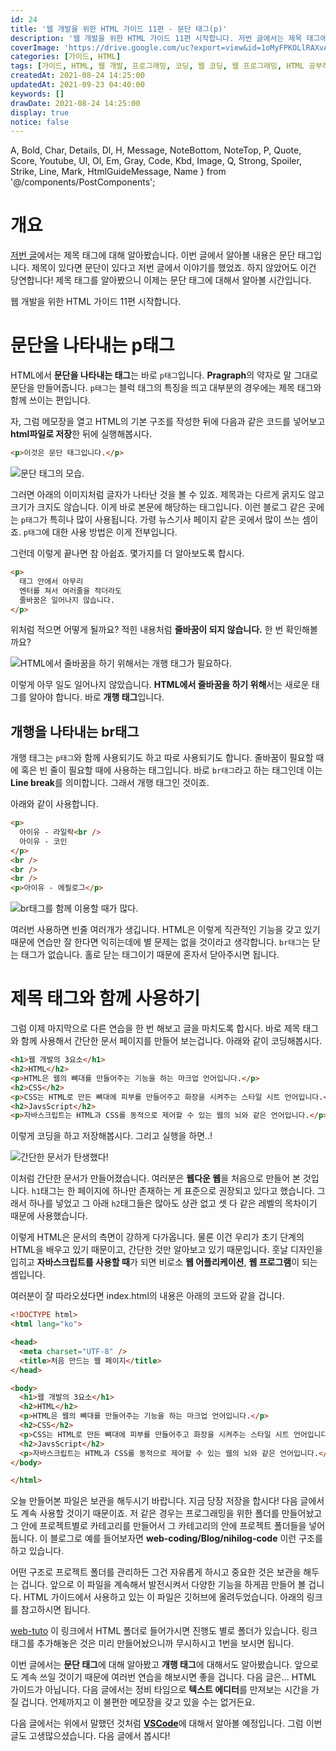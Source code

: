 ```yaml
---
id: 24
title: '웹 개발을 위한 HTML 가이드 11편 - 문단 태그(p)'
description: '웹 개발을 위한 HTML 가이드 11편 시작합니다. 저번 글에서는 제목 태그에 대해 알아봤습니다. 이번 글에서 알아볼 내용은 문단 태그입니다. 제목이 있다면 문단이 있다고 저번 글에서 이야기를 했었죠. 하지 않았어도 이건 당연합니다! 제목 태그를 알아봤으니 이제는 문단 태그에 대해서 알아볼 시간입니다. HTML에서 문단을 나타내는 태그는 바로 p태그입니다. Pragraph의 약자로 말 그대로 문단을 만들어줍니다. 블럭 태그의 특징을 띄고 대부분의 경우에는 제목 태그와 함께 쓰이는 편입니다.'
coverImage: 'https://drive.google.com/uc?export=view&id=1oMyFPKOLlRAXvAECYaUwZ_2l1Ub4hM4p'
categories: [가이드, HTML]
tags: [가이드, HTML, 웹 개발, 프로그래밍, 코딩, 웹 코딩, 웹 프로그래밍, HTML 공부하기, HTML 초보, p, 문단 태그]
createdAt: 2021-08-24 14:25:00
updatedAt: 2021-09-23 04:40:00
keywords: []
drawDate: 2021-08-24 14:25:00
display: true
notice: false
---
```


  A, Bold, Char, Details, Dl, H, Message, NoteBottom, NoteTop, P,
  Quote, Score, Youtube, Ul, Ol, Em, Gray, Code, Kbd, Image,
  Q, Strong, Spoiler, Strike, Line, Mark, HtmlGuideMessage, Name
} from '@/components/PostComponents';

<HtmlGuideMessage />

# 개요
[저번 글](/post/2021-07-19-01-heading-tags)에서는 제목 태그에 대해 알아봤습니다. 이번 글에서 알아볼 내용은 문단 태그입니다. 제목이 있다면 문단이 있다고 저번 글에서 이야기를 했었죠. 하지 않았어도 이건 당연합니다! 제목 태그를 알아봤으니 이제는 문단 태그에 대해서 알아볼 시간입니다.

웹 개발을 위한 HTML 가이드 11편 시작합니다.

# 문단을 나타내는 p태그
HTML에서 **문단을 나타내는 태그**는 바로 `p태그`입니다. **Pragraph**의 약자로 말 그대로 문단을 만들어줍니다. `p태그`는 블럭 태그의 특징을 띄고 대부분의 경우에는 제목 태그와 함께 쓰이는 편입니다.

자, 그럼 메모장을 열고 HTML의 기본 구조를 작성한 뒤에 다음과 같은 코드를 넣어보고 **html파일로 저장**한 뒤에 실행해봅시다.

```html
<p>이것은 문단 태그입니다.</p>
```

![문단 태그의 모습.](https://drive.google.com/uc?export=view&id=10Zlv6hDTbnt--eI1nb5NZfJq7HcEJ_Ph)

그러면 아래의 이미지처럼 글자가 나타난 것을 볼 수 있죠. 제목과는 다르게 굵지도 않고 크기가 크지도 않습니다. 이게 바로 본문에 해당하는 태그입니다. 이런 블로그 같은 곳에는 `p태그`가 특히나 많이 사용됩니다. 가령 뉴스기사 페이지 같은 곳에서 많이 쓰는 셈이죠. `p태그`에 대한 사용 방법은 이게 전부입니다.

그런데 이렇게 끝나면 참 아쉽죠. 몇가지를 더 알아보도록 합시다.

```html
<p>
  태그 안에서 아무리
  엔터를 쳐서 여러줄을 적더라도
  줄바꿈은 일어나지 않습니다.
</p>
```

위처럼 적으면 어떻게 될까요? 적힌 내용처럼 **줄바꿈이 되지 않습니다.** 한 번 확인해볼까요?

![HTML에서 줄바꿈을 하기 위해서는 개행 태그가 필요하다.](https://drive.google.com/uc?export=view&id=1CLay0oXiLdURobpRqFQBkJv041g3Z-ET)

이렇게 아무 일도 일어나지 않았습니다. **HTML에서 줄바꿈을 하기 위해**서는 새로운 태그를 알아야 합니다. 바로 **개행 태그**입니다.

## 개행을 나타내는 br태그
개행 태그는 `p태그`와 함께 사용되기도 하고 따로 사용되기도 합니다. 줄바꿈이 필요할 때에 혹은 빈 줄이 필요할 때에 사용하는 태그입니다. 바로 `br태그`라고 하는 태그인데 이는 **Line break**를 의미합니다. 그래서 개행 태그인 것이죠.

아래와 같이 사용합니다.

```html
<p>
  아이유 - 라일락<br />
  아이유 - 코인
</p>
<br />
<br />
<br />
<p>아이유 - 에필로그</p>
```

![br태그를 함께 이용할 때가 많다.](https://drive.google.com/uc?export=view&id=1u0HkwHrok_Dw6Na1zMl247zWvXN569Ag)

여러번 사용하면 빈줄 여러개가 생깁니다. HTML은 이렇게 직관적인 기능을 갖고 있기 때문에 연습만 잘 한다면 익히는데에 별 문제는 없을 것이라고 생각합니다. `br태그`는 닫는 태그가 없습니다. 홀로 닫는 태그이기 때문에 혼자서 닫아주시면 됩니다.

# 제목 태그와 함께 사용하기
그럼 이제 마지막으로 다른 연습을 한 번 해보고 글을 마치도록 합시다. 바로 제목 태그와 함께 사용해서 간단한 문서 페이지를 만들어 보는겁니다. 아래와 같이 코딩해봅시다.

```html
<h1>웹 개발의 3요소</h1>
<h2>HTML</h2>
<p>HTML은 웹의 뼈대를 만들어주는 기능을 하는 마크업 언어입니다.</p>
<h2>CSS</h2>
<p>CSS는 HTML로 만든 뼈대에 피부를 만들어주고 화장을 시켜주는 스타일 시트 언어입니다.</p>
<h2>JavsScript</h2>
<p>자바스크립트는 HTML과 CSS를 동적으로 제어할 수 있는 웹의 뇌와 같은 언어입니다.</p>
```

이렇게 코딩을 하고 저장해봅시다. 그리고 실행을 하면..!

![간단한 문서가 탄생했다!](https://drive.google.com/uc?export=view&id=12iiserJEHdTyDG-cK-2rybaFxk4mOzdg)

이처럼 간단한 문서가 만들어졌습니다. 여러분은 **웹다운 웹**을 처음으로 만들어 본 것입니다. `h1`태그는 한 페이지에 하나만 존재하는 게 표준으로 권장되고 있다고 했습니다. 그래서 하나를 넣었고 그 아래 `h2`태그들은 많아도 상관 없고 셋 다 같은 레벨의 목차이기 때문에 사용했습니다.

이렇게 HTML은 문서의 측면이 강하게 다가옵니다. 물론 이건 우리가 초기 단계의 HTML을 배우고 있기 때문이고, 간단한 것만 알아보고 있기 때문입니다. 훗날 디자인을 입히고 **자바스크립트를 사용할 때**가 되면 비로소 **웹 어플리케이션**, **웹 프로그램**이 되는 셈입니다.

<P>여러분이 잘 따라오셨다면 <Name>index.html</Name>의 내용은 아래의 코드와 같을 겁니다.</P>

```html file=index.html
<!DOCTYPE html>
<html lang="ko">

<head>
  <meta charset="UTF-8" />
  <title>처음 만드는 웹 페이지</title>
</head>

<body>
  <h1>웹 개발의 3요소</h1>
  <h2>HTML</h2>
  <p>HTML은 웹의 뼈대를 만들어주는 기능을 하는 마크업 언어입니다.</p>
  <h2>CSS</h2>
  <p>CSS는 HTML로 만든 뼈대에 피부를 만들어주고 화장을 시켜주는 스타일 시트 언어입니다.</p>
  <h2>JavsScript</h2>
  <p>자바스크립트는 HTML과 CSS를 동적으로 제어할 수 있는 웹의 뇌와 같은 언어입니다.</p>
</body>

</html>
```

오늘 만들어본 파일은 보관을 해두시기 바랍니다. 지금 당장 저장을 합시다! 다음 글에서도 계속 사용할 것이기 때문이죠. 저 같은 경우는 프로그래밍을 위한 폴더를 만들어놨고 그 안에 프로젝트별로 카테고리를 만들어서 그 카테고리의 안에 프로젝트 폴더들을 넣어둡니다. 이 블로그로 예를 들어보자면 **web-coding/Blog/nihilog-code** 이런 구조를 하고 있습니다.

어떤 구조로 프로젝트 폴더를 관리하든 그건 자유롭게 하시고 중요한 것은 보관을 해두는 겁니다. 앞으로 이 파일을 계속해서 발전시켜서 다양한 기능을 하게끔 만들어 볼 겁니다. HTML 가이드에서 사용하고 있는 이 파일은 깃허브에 올려두었습니다. 아래의 링크를 참고하시면 됩니다.

<P><A type='normal' href='https://github.com/nihil-programming-guide/web-tuto'>web-tuto</A> 이 링크에서 HTML 폴더로 들어가시면 진행도 별로 폴더가 있습니다. 링크 태그를 추가해놓은 것은 미리 만들어놨으니까 무시하시고 1번을 보시면 됩니다.</P>

<Line />

이번 글에서는 **문단 태그**에 대해 알아봤고 **개행 태그**에 대해서도 알아봤습니다. 앞으로도 계속 쓰일 것이기 때문에 여러번 연습을 해보시면 좋을 겁니다. 다음 글은... HTML 가이드가 아닙니다. 다음 글에서는 정비 타임으로 **텍스트 에디터**를 만져보는 시간을 가질 겁니다. 언제까지고 이 불편한 메모장을 갖고 있을 수는 없거든요.

다음 글에서는 위에서 말했던 것처럼 <Strong><A type='normal' href='https://code.visualstudio.com/'>VSCode</A></Strong>에 대해서 알아볼 예정입니다. 그럼 이번 글도 고생많으셨습니다. 다음 글에서 봅시다!
